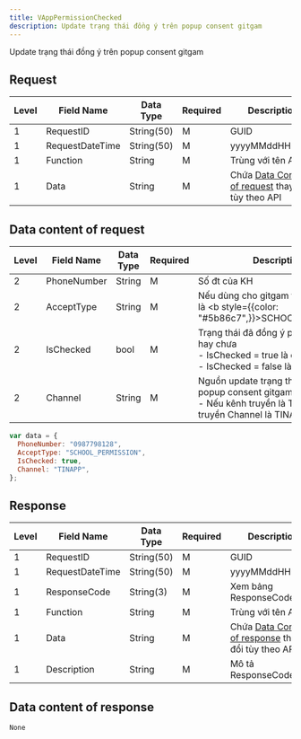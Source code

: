 ```yaml
---
title: VAppPermissionChecked
description: Update trạng thái đồng ý trên popup consent gitgam
---
```


Update trạng thái đồng ý trên popup consent gitgam

## Request

| Level | Field Name      | Data Type  | Required | Description                                                                    |
| ----- | --------------- | ---------- | -------- | ------------------------------------------------------------------------------ |
| 1     | RequestID       | String(50) | M        | GUID                                                                           |
| 1     | RequestDateTime | String(50) | M        | yyyyMMddHHmmss                                                                 |
| 1     | Function        | String     | M        | Trùng với tên API                                                              |
| 1     | Data            | String     | M        | Chứa [Data Content of request](#data-content-of-request) thay đổi tùy theo API |

## Data content of request

| Level | Field Name  | Data Type | Required | Description                                                                                                              |
| ----- | ----------- | --------- | -------- | ------------------------------------------------------------------------------------------------------------------------ |
| 2     | PhoneNumber | String    | M        | Số đt của KH                                                                                                             |
| 2     | AcceptType  | String    | M        | Nếu dùng cho gitgam thì truyền giá trị là <b style={{color: "#5b86c7",}}>SCHOOL_PERMISSION</b>                           |
| 2     | IsChecked   | bool      | M        | Trạng thái đã đồng ý popup consent hay chưa<br/> - IsChecked = true là đã đồng ý<br/> - IsChecked = false là chưa đồng ý |
| 2     | Channel     | String    | M        | Nguồn update trạng thái đồng ý trên popup consent gitgam<br/> - Nếu kênh truyền là TINAPP thì truyền Channel là TINAPP   |

```javascript
var data = {
  PhoneNumber: "0987798128",
  AcceptType: "SCHOOL_PERMISSION",
  IsChecked: true,
  Channel: "TINAPP",
};
```

## Response

| Level | Field Name      | Data Type  | Required | Description                                                                      |
| ----- | --------------- | ---------- | -------- | -------------------------------------------------------------------------------- |
| 1     | RequestID       | String(50) | M        | GUID                                                                             |
| 1     | RequestDateTime | String(50) | M        | yyyyMMddHHmmss                                                                   |
| 1     | ResponseCode    | String(3)  | M        | Xem bảng ResponseCodeData                                                        |
| 1     | Function        | String     | M        | Trùng với tên API                                                                |
| 1     | Data            | String     | M        | Chứa [Data Content of response](#data-content-of-response) thay đổi tùy theo API |
| 1     | Description     | String     | M        | Mô tả ResponseCode                                                               |

## Data content of response

`None`
